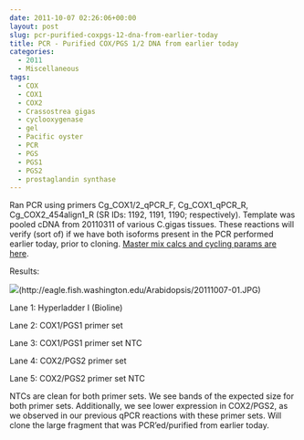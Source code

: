 ```yaml
---
date: 2011-10-07 02:26:06+00:00
layout: post
slug: pcr-purified-coxpgs-12-dna-from-earlier-today
title: PCR - Purified COX/PGS 1/2 DNA from earlier today
categories:
  - 2011
  - Miscellaneous
tags:
  - COX
  - COX1
  - COX2
  - Crassostrea gigas
  - cyclooxygenase
  - gel
  - Pacific oyster
  - PCR
  - PGS
  - PGS1
  - PGS2
  - prostaglandin synthase
---
```


Ran PCR using primers Cg_COX1/2_qPCR_F, Cg_COX1_qPCR_R, Cg_COX2_454align1_R (SR IDs: 1192, 1191, 1190; respectively). Template was pooled cDNA from 20110311 of various C.gigas tissues. These reactions will verify (sort of) if we have both isoforms present in the PCR performed earlier today, prior to cloning. [Master mix calcs and cycling params are here](https://eagle.fish.washington.edu/Arabidopsis/20111006-03.jpg).

Results:

![](https://eagle.fish.washington.edu/Arabidopsis/20111007-01.JPG)(http://eagle.fish.washington.edu/Arabidopsis/20111007-01.JPG)

Lane 1: Hyperladder I (Bioline)

Lane 2: COX1/PGS1 primer set

Lane 3: COX1/PGS1 primer set NTC

Lane 4: COX2/PGS2 primer set

Lane 5: COX2/PGS2 primer set NTC

NTCs are clean for both primer sets. We see bands of the expected size for both primer sets. Additionally, we see lower expression in COX2/PGS2, as we observed in our previous qPCR reactions with these primer sets. Will clone the large fragment that was PCR'ed/purified from earlier today.
